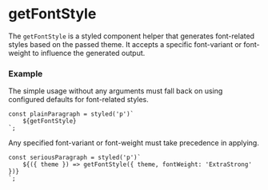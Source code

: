 
<Meta title="Utils/Style/getFontStyle" />

# getFontStyle

The `getFontStyle` is a  styled component helper that generates font-related styles based on the passed theme. It accepts a specific font-variant or font-weight to influence the generated output.

### Example

The simple usage without any arguments must fall back on using configured defaults for font-related styles.

```
const plainParagraph = styled('p')`
    ${getFontStyle}
`;
```

Any specified font-variant or font-weight must take precedence in applying.

```
const seriousParagraph = styled('p')`
    ${({ theme }) => getFontStyle({ theme, fontWeight: 'ExtraStrong' })}
`;
```
